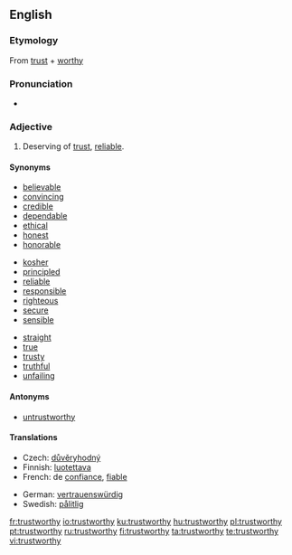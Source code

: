 ==English==

===Etymology===
From [[trust]] + [[worthy]]

===Pronunciation===
* {{audio|en-us-trustworthy.ogg|Audio (US)}}

===Adjective===
{{wikipedia|Trust (social sciences)}}
{{en-adj}}

# Deserving of [[trust]], [[reliable]].

====Synonyms====
{{top3}}
* [[believable]]
* [[convincing]]
* [[credible]]
* [[dependable]]
* [[ethical]]
* [[honest]]
* [[honorable]]
{{mid3}}
* [[kosher]]
* [[principled]]
* [[reliable]]
* [[responsible]]
* [[righteous]]
* [[secure]]
* [[sensible]]
{{mid3}}
* [[straight]]
* [[true]]
* [[trusty]]
* [[truthful]]
* [[unfailing]]
{{bottom}}

====Antonyms====
* [[untrustworthy]]

====Translations====
{{trans-top|reliable}}
* Czech: [[důvěryhodný]] {{m}}
* Finnish: [[luotettava]]
* French: de [[confiance]], [[fiable]]
{{trans-mid}}
* German: [[vertrauenswürdig]]
* Swedish: [[pålitlig]]
{{trans-bottom}}

[[fr:trustworthy]]
[[io:trustworthy]]
[[ku:trustworthy]]
[[hu:trustworthy]]
[[pl:trustworthy]]
[[pt:trustworthy]]
[[ru:trustworthy]]
[[fi:trustworthy]]
[[ta:trustworthy]]
[[te:trustworthy]]
[[vi:trustworthy]]